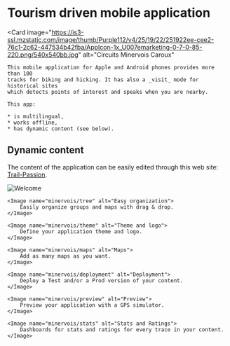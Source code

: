 
# Tourism driven mobile application

<Card 
    image="https://is3-ssl.mzstatic.com/image/thumb/Purple112/v4/25/19/22/251922ee-cee2-76c1-2c62-447534b42fba/AppIcon-1x_U007emarketing-0-7-0-85-220.png/540x540bb.jpg"
    alt="Circuits Minervois Caroux"
>
    This mobile application for Apple and Android phones provides more than 100
    tracks for biking and hicking. It has also a _visit_ mode for historical sites
    which detects points of interest and speaks when you are nearby.

    This app:

    * is multilingual,
    * works offline,
    * has dynamic content (see below).

</Card>

<Flex>
    <GooglePlayLink id="com.trailpassionwebguide.app3" />
    <AppleStoreLink id="circuits-minervois-caroux/id1557437521" />
</Flex>

## Dynamic content

The content of the application can be easily edited through this web site:
[Trail-Passion](https://trail-passion.net/tour).

<Flex>
    <Image name="minervois/welcome" alt="Welcome" />

    <Image name="minervois/tree" alt="Easy organization">
        Easily organize groups and maps with drag & drop.
    </Image>

    <Image name="minervois/theme" alt="Theme and logo">
        Define your application theme and logo.
    </Image>

    <Image name="minervois/maps" alt="Maps">
        Add as many maps as you want.
    </Image>

    <Image name="minervois/deployment" alt="Deployment">
        Deploy a Test and/or a Prod version of your content.
    </Image>

    <Image name="minervois/preview" alt="Preview">
        Preview your application with a GPS simulator.
    </Image>

    <Image name="minervois/stats" alt="Stats and Ratings">
        Dashboards for stats and ratings for every trace in your content.
    </Image>

</Flex>
